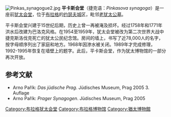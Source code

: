 [[File:Pinkas_synagogue2.jpg|thumb]]
'''平卡斯会堂'''（捷克语：''Pinkasova synagoga''）是一座前[[犹太会堂|犹太会堂]]，位于[[布拉格|布拉格]]的[[约瑟夫城_(布拉格)|约瑟夫城]]区，毗邻[[老犹太公墓_(布拉格)|老犹太公墓]]。

平卡斯会堂兴建于15世纪后期，历史上曾一再被淹及损坏。经过1758年和1771年洪水后改建为巴洛克风格。在1954至1959年，犹太会堂被改为第二次世界大战中捷克斯洛伐克死亡的犹太公民纪念馆。房间的墙上，书写了近78,000人的名字，按字母顺序列出了家庭和地方。1968年因渗水被关闭。1989年才完成修理，1992-1995年恢复在墙壁上的题字。此后，平卡斯会堂，作为犹太博物馆的一部分再次开放。 

== 参考文献 ==
* Arno Pařík: ''Das jüdische Prag''. Jüdisches Museum, Prag 2005 3. Auflage
* Arno Pařík: ''Prager Synagogen''. Jüdisches Museum, Prag 2005

{{commonscat|Pinkas Synagogue}}

[[Category:布拉格犹太会堂|Category:布拉格犹太会堂]]
[[Category:布拉格博物馆|Category:布拉格博物馆]]
[[Category:猶太博物館|Category:猶太博物館]]